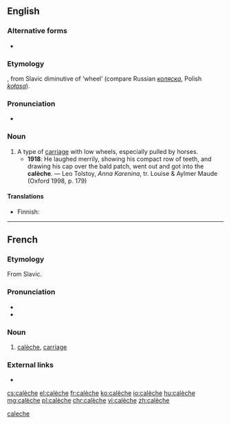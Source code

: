 {{also|calèche|caleche}}
==English==

===Alternative forms===
* {{l|en|calash}}

===Etymology===
{{bor|en|fr|calèche}}, from Slavic diminutive of ‘wheel’ (compare Russian ''[[коляска]]'', Polish ''[[kołasa]]'').

===Pronunciation===
* {{IPA|/kəˈlɛʃ/|lang=en}}

===Noun===
{{en-noun}}

# A type of [[carriage]] with low wheels, especially pulled by horses.
#* '''1918''': He laughed merrily, showing his compact row of teeth, and drawing his cap over the bald patch, went out and got into the '''calèche'''. — Leo Tolstoy, ''Anna Karenina'', tr. Louise & Aylmer Maude (Oxford 1998, p. 179)

====Translations====
{{trans-top|type of carriage}}
* Finnish: {{t+|fi|kiesit|p}}
{{trans-mid}}
{{trans-bottom}}

[[Category:English terms spelled with È|caleche]]

----

==French==

===Etymology===
From Slavic.

===Pronunciation===
* {{audio|Fr-calèche.ogg|audio|lang=fr}}
* {{IPA|/kalɛʃ/|lang=fr}}

===Noun===
{{fr-noun|f}}

# [[#English|calèche]], [[carriage]]

===External links===
* {{R:TLFi}}

[[cs:calèche]]
[[el:calèche]]
[[fr:calèche]]
[[ko:calèche]]
[[io:calèche]]
[[hu:calèche]]
[[mg:calèche]]
[[pl:calèche]]
[[chr:calèche]]
[[vi:calèche]]
[[zh:calèche]]